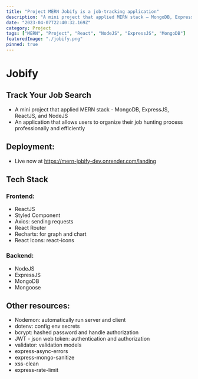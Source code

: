 ```yaml
---
title: "Project MERN Jobify is a job-tracking application"
description: "A mini project that applied MERN stack — MongoDB, ExpressJS, ReactJS, and NodeJS"
date: "2023-04-07T22:40:32.169Z"
category: Project
tags: ["MERN", "Project", "React", "NodeJS", "ExpressJS", "MongoDB"]
featuredImage: "./jobify.png"
pinned: true
---
```


# Jobify

## Track Your Job Search

- A mini project that applied MERN stack - MongoDB, ExpressJS, ReactJS, and NodeJS
- An application that allows users to organize their job hunting process professionally and efficiently

## Deployment:

- Live now at https://mern-jobify-dev.onrender.com/landing

## Tech Stack

### Frontend:

- ReactJS
- Styled Component
- Axios: sending requests
- React Router
- Recharts: for graph and chart
- React Icons: react-icons

### Backend:

- NodeJS
- ExpressJS
- MongoDB
- Mongoose

## Other resources:

- Nodemon: automatically run server and client
- dotenv: config env secrets
- bcrypt: hashed password and handle authorization
- JWT - json web token: authentication and authorization
- validator: validation models
- express-async-errors
- express-mongo-sanitize
- xss-clean
- express-rate-limit
